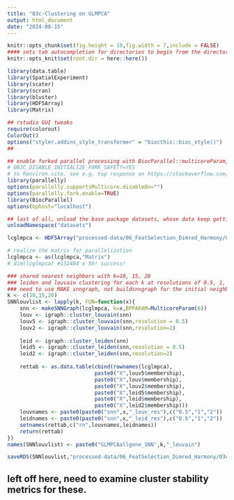 ```yaml
---
title: "03c-Clustering on GLMPCA"
output: html_document
date: "2024-08-15"
---
```


```r
knitr::opts_chunk$set(fig.height = 10,fig.width = 7,include = FALSE)
#### sets tab autocompletion for directories to begin from the directory containing the .Rproj session, instead of the script's directory if different
knitr::opts_knit$set(root.dir = here::here())

library(data.table)
library(SpatialExperiment)
library(scater)
library(scran)
library(bluster)
library(HDF5Array)
library(Matrix)

## rstudio GUI tweaks
require(colorout)
ColorOut()
options("styler.addins_style_transformer" = "biocthis::bioc_style()")
##

## enable forked parallel processing with BiocParallel::multicoreParam, future::, etc. seemed to need this a couple times, but otherwise havent so its here as a preventative measure. part of this is adding the line 
# OBJC_DISABLE_INITIALIZE_FORK_SAFETY=YES
# to Renviron.site. see e.g. top response on https://stackoverflow.com/questions/73638290/python-on-mac-is-it-safe-to-set-objc-disable-initialize-fork-safety-yes-globall 
library(parallelly)
options(parallelly.supportsMulticore.disableOn="")
options(parallelly.fork.enable=TRUE)
library(BiocParallel)
options(bphost="localhost")

## last of all, unload the base package datasets, whose data keep getting in the way of autocompletions (e.g., Theoph is priortized over TRUE)
unloadNamespace("datasets")
```

```r
lcglmpca <- HDF5Array("processed-data/06_FeatSelection_Dimred_Harmony/03b_lffLC_noEdges_noLocOutliers_remainder1pctileUMIorGene-removed_allgeneGLMPCA.h5",name="GLM-PCA")

# realize the matrix for parallelization
lcglmpca <- as(lcglmpca,"Matrix")
# dim(lcglmpca) #132484 x 50! success!

### shared nearest neighbors with k=10, 15, 20
### leiden and louvain clustering for each k at resolutions of 0.5, 1, and 2 for each clustering approach
### need to use MAKE snngraph, not buildsnngraph for the initial neighbor graph; we can't tell the latter function we're giving it a reduced dimension matrix as a standalone object
k <- c(10,15,20)
SNNlouvlist <- lapply(k, FUN=function(x){
    snn <- makeSNNGraph(lcglmpca, k=x,BPPARAM=MulticoreParam(6))
    louv <- igraph::cluster_louvain(snn)
    louv5 <- igraph::cluster_louvain(snn,resolution = 0.5)
    louv2 <- igraph::cluster_louvain(snn,resolution=2)
    
    leid <- igraph::cluster_leiden(snn)
    leid5 <- igraph::cluster_leiden(snn,resolution = 0.5)
    leid2 <- igraph::cluster_leiden(snn,resolution=2)
    
    rettab <- as.data.table(cbind(rownames(lcglmpca),
                            paste0("X",louv5$membership),
                            paste0("X",louv$membership),
                            paste0("X",louv2$membership),
                            paste0("X",leid5$membership),
                            paste0("X",leid$membership),
                            paste0("X",leid2$membership)))
    louvnames <- paste0(paste0("snn",x,"_louv_res"),c("0.5","1","2"))
    leidnames <- paste0(paste0("snn",x,"_leid_res"),c("0.5","1","2"))
    setnames(rettab,c("rn",louvnames,leidnames))
    return(rettab)
})
names(SNNlouvlist) <- paste0("GLMPCAallgene_SNN",k,"_louvain")

saveRDS(SNNlouvlist,"processed-data/06_FeatSelection_Dimred_Harmony/03c_GLMPCAallgene_SNN10-15-20_leidenAndLouvain_res05-1-2.RDS")

```
## left off here, need to examine cluster stability metrics for these.
